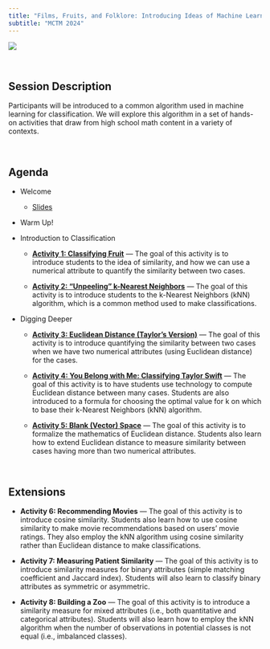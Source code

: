 ```yaml
---
title: "Films, Fruits, and Folklore: Introducing Ideas of Machine Learning to High School Students"
subtitle: "MCTM 2024"
---
```


![](images/mctm-2024.png)

<br />

## Session Description

Participants will be introduced to a common algorithm used in machine learning for classification. We will explore this algorithm in a set of hands-on activities that draw from high school math content in a variety of contexts.

<br />

## Agenda

-   Welcome

    -   [Slides](https://docs.google.com/presentation/d/1Sa1Kn4SUXZaGi9dx31f7Vw5VFC8mKnyK1kxy91ec-kc/edit?usp=sharing)

-   Warm Up!

-   Introduction to Classification

    - [**Activity 1: Classifying Fruit**](https://docs.google.com/document/d/1Zl9R1JrFAQaOIgT_EzS4Oydm5nj7J9CYjXhTv6U_d1w/edit?usp=sharing) --- The goal of this activity is to introduce students to the idea of similarity, and how we can use a numerical attribute to quantify the similarity between two cases.

    - [**Activity 2: "Unpeeling" k-Nearest Neighbors**](https://docs.google.com/document/d/1H3nBRo008EZH6bLyOyH8phijTxLcC6SEgRNk1xqkk_Q/edit?usp=sharing) --- The goal of this activity is to introduce students to the k-Nearest Neighbors (kNN) algorithm, which is a common method used to make classifications.

-   Digging Deeper

    - [**Activity 3: Euclidean Distance (Taylor's Version)**](https://docs.google.com/document/d/1uRMXQCfYG3viM1j4FBnvI_ftOrObbTwzgR0WaHgXLNA/edit?usp=sharing) --- The goal of this activity is to introduce quantifying the similarity between two cases when we have two numerical attributes (using Euclidean distance) for the cases.

    - [**Activity 4: You Belong with Me: Classifying Taylor Swift**](https://docs.google.com/document/d/1JTzSiZRBE1-bTGCpr2arWBhx7zU_a4C_uoHgymiVpu4/edit?usp=sharing) --- The goal of this activity is to have students use technology to compute Euclidean distance between many cases. Students are also introduced to a formula for choosing the optimal value for k on which to base their k-Nearest Neighbors (kNN) algorithm.

    - [**Activity 5: Blank (Vector) Space**](https://docs.google.com/document/d/18eYZ4Yxb3J2TNvJv4CBAoM2HmAvjfdaVcL-MeN3RJIA/edit?usp=sharing) --- The goal of this activity is to formalize the mathematics of Euclidean distance. Students also learn how to extend Euclidean distance to measure similarity between cases having more than two numerical attributes.


<br />

## Extensions

- **Activity 6: Recommending Movies** --- The goal of this activity is to introduce cosine similarity. Students also learn how to use cosine similarity to make movie recommendations based on users' movie ratings. They also employ the kNN algorithm using cosine similarity rather than Euclidean distance to make classifications.

- **Activity 7: Measuring Patient Similarity** --- The goal of this activity is to introduce similarity measures for binary attributes (simple matching coefficient and Jaccard index). Students will also learn to classify binary attributes as symmetric or asymmetric.
    
- **Activity 8: Building a Zoo** --- The goal of this activity is to introduce a similarity measure for mixed attributes (i.e., both quantitative and categorical attributes). Students will  also learn how to employ the kNN algorithm when the number of observations in potential classes is not equal (i.e., imbalanced classes).

